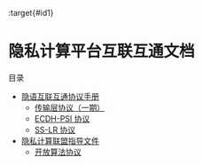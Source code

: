 :target{#id1}

# 隐私计算平台互联互通文档

<TableOfContents>


  <p className="caption">
    目录
  </p>

  - [隐语互联互通协议手册](protocols/index.mdx)
    - [传输层协议（一期）](protocols/transport.mdx)
    - [ECDH-PSI 协议](protocols/ecdh-psi.mdx)
    - [SS-LR 协议](protocols/ss-lr.mdx)
  - [隐私计算联盟指导文件](ppca/index.mdx)
    - [开放算法协议](ppca/index.mdx#id2)
</TableOfContents>
